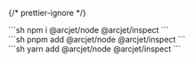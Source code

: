 
{/* prettier-ignore */}
<SelectableContent client:load syncKey="packageManager" frameworkSwitcher>
<div slot="npm" slotIdx="1">
```sh
npm i @arcjet/node @arcjet/inspect
```
</div>
<div slot="pnpm" slotIdx="2">
```sh
pnpm add @arcjet/node @arcjet/inspect
```
</div>
<div slot="yarn" slotIdx="3">
```sh
yarn add @arcjet/node @arcjet/inspect
```
</div>
</SelectableContent>
